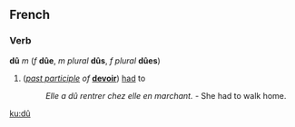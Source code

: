 ==French==
===Verb===
'''dû''' ''m'' (''f'' '''dûe''', ''m plural'' '''dûs''', ''f plural'' '''dûes''')

#(''[[past participle]] of'' '''[[devoir]]''') [[had]] to
#:''Elle a dû rentrer chez elle en marchant.'' - She had to walk home.

[[ku:dû]]